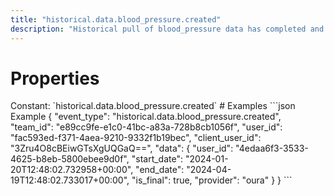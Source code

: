 ```yaml
---
title: "historical.data.blood_pressure.created"
description: "Historical pull of blood_pressure data has completed and you can now pull data for this resource."
---
```

# Properties
<ResponseField name="event_type" type="const string" required="true">
Constant: `historical.data.blood_pressure.created`
</ResponseField>
<ResponseField name="team_id" type="string" required="true">
</ResponseField>
<ResponseField name="user_id" type="string" required="true">
</ResponseField>
<ResponseField name="client_user_id" type="string" required="true">
</ResponseField>
<ResponseField name="data" type="HistoricalDataCreated" required="true">
<Expandable title="HistoricalDataCreated" defaultOpen="true">
<ResponseField name="user_id" type="string" required="true">
</ResponseField>
<ResponseField name="start_date" type="string" required="true">
</ResponseField>
<ResponseField name="end_date" type="string" required="true">
</ResponseField>
<ResponseField name="is_final" type="boolean" required="true">
</ResponseField>
<ResponseField name="provider" type="string" required="true">
</ResponseField>
</Expandable>
</ResponseField>
# Examples
<CodeGroup>
```json Example
{
  "event_type": "historical.data.blood_pressure.created",
  "team_id": "e89cc9fe-e1c0-41bc-a83a-728b8cb1056f",
  "user_id": "fac593ed-f371-4aea-9210-9332f1b19bec",
  "client_user_id": "3Zru4O8cBEiwGTsXgUQGaQ==",
  "data": {
    "user_id": "4edaa6f3-3533-4625-b8eb-5800ebee9d0f",
    "start_date": "2024-01-20T12:48:02.732958+00:00",
    "end_date": "2024-04-19T12:48:02.733017+00:00",
    "is_final": true,
    "provider": "oura"
  }
}
```
</CodeGroup>
